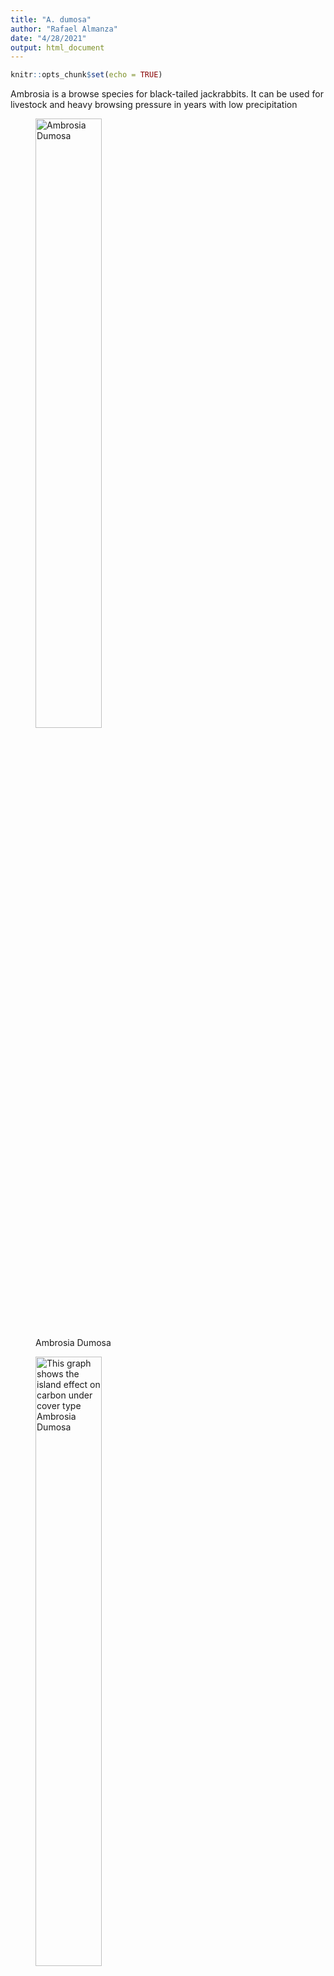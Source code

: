 ```yaml
---
title: "A. dumosa"
author: "Rafael Almanza"
date: "4/28/2021"
output: html_document
---
```


```r
knitr::opts_chunk$set(echo = TRUE)
```
Ambrosia is a browse species for black-tailed jackrabbits. It can be used for livestock and heavy browsing pressure in years with low precipitation

![Ambrosia Dumosa](Ambrosia-dumosa.jpg){#id .class width=50% height=50%}

![This graph shows the island effect on carbon under cover type Ambrosia Dumosa](INSPAMDU_mgCgsoil.png){#id .class width=50% height=50%}

![This graph shows the island effect on nitrogen under cover type Ambrosia Dumosa](INSPAMDU_mgNgsoil.png){#id .class width=50% height=50%}


